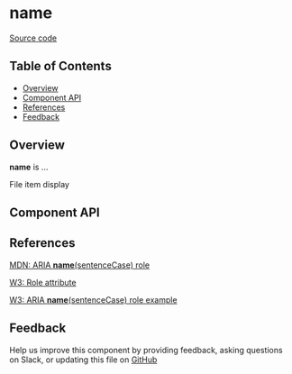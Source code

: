
# **name**

[Source code](<https://github.com/leemonade/bubbles/tree/main/packages/components/informative/FileItemDisplay>)

## Table of Contents

<!-- START doctoc generated TOC please keep comment here to allow auto update -->
<!-- DON'T EDIT THIS SECTION, INSTEAD RE-RUN doctoc TO UPDATE -->

- [Overview](#overview)
- [Component API](#component-api)
- [References](#references)
- [Feedback](#feedback)

## Overview

**name** is ...

<ThemeProvider>
  <FileItemDisplay>File item display</FileItemDisplay>
</ThemeProvider>

## Component API

<Preview>
  <Story id="atoms-informative-file-item-display--playground" />
</Preview>

<Props of={FileItemDisplay} />

## References

[MDN: ARIA **name**(sentenceCase) role](<https://developer.mozilla.org/en-US/docs/Web/Accessibility/ARIA/Roles/file-item-display_role>)

[W3: Role attribute](https://www.w3.org/WAI/PF/HTML/wiki/RoleAttribute)

[W3: ARIA **name**(sentenceCase) role example](<https://www.w3.org/TR/2016/WD-wai-aria-practices-1.1-20160317/examples/file-item-display/file-item-display.html>)

## Feedback

Help us improve this component by providing feedback, asking questions on Slack, or updating this file on
[GitHub](<https://github.com/leemonade/bubbles/edit/main/packages/components/informative/FileItemDisplay.mdx>)

